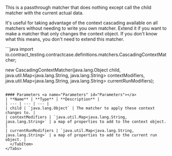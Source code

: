 

This is a passthrough matcher that does nothing except call the child matcher with the current actual data.

It's useful for taking advantage of the context cascading available on all
matchers without needing to write you own matcher. Extend it if you want to
make a matcher that only changes the context object. If you don't know what
this means, you don't need to extend this matcher.


<Tabs groupId="language">
  <TabItem value="java" label="Java">
```java
import io.contract_testing.contractcase.definitions.matchers.CascadingContextMatcher;

new CascadingContextMatcher(java.lang.Object child, java.util.Map<java.lang.String, java.lang.String> contextModifiers, java.util.Map<java.lang.String, java.lang.String> currentRunModifiers);
```

#### Parameters <a name="Parameters" id="Parameters"></a>
| **Name** | **Type** | **Description** |
| --- | --- | --- |
| child | `java.lang.Object` | The matcher to apply these context changes to. |
| contextModifiers | `java.util.Map<java.lang.String, java.lang.String>` | a map of properties to add to the context object. |
| currentRunModifiers | `java.util.Map<java.lang.String, java.lang.String>` | a map of properties to add to the current run object. |
  </TabItem>
</Tabs>
